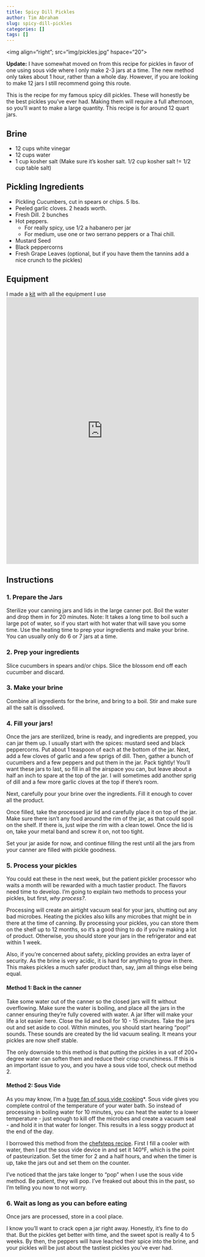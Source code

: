 ```yaml
---
title: Spicy Dill Pickles
author: Tim Abraham
slug: spicy-dill-pickles
categories: []
tags: []
---
```


<img align="right"; src="img/pickles.jpg" hspace="20">

**Update:** I have somewhat moved on from this recipe for pickles in favor of one using sous vide where I only make 2-3 jars at a time. The new method only takes about 1 hour, rather than a whole day. However, if you are looking to make 12 jars I still recommend going this route.

This is the recipe for my famous spicy dill pickles. These will honestly be the best pickles you've ever had. Making them will require a full afternoon, so you'll want to make a large quantity. This recipe is for around 12 quart jars. 

## Brine
* 12 cups white vinegar
* 12 cups water
* 1 cup kosher salt (Make sure it's kosher salt. 1/2 cup kosher salt != 1/2 cup table salt)

## Pickling Ingredients
* Pickling Cucumbers, cut in spears or chips. 5 lbs.
* Peeled garlic cloves. 2 heads worth.
* Fresh Dill. 2 bunches
* Hot peppers.
    + For really spicy, use 1/2 a habanero per jar
    + For medium, use one or two serrano peppers or a Thai chill.
* Mustard Seed
* Black peppercorns
* Fresh Grape Leaves (optional, but if you have them the tannins add a nice crunch to the pickles)

## Equipment

I made a [kit](www.kit.com) with all the equipment I use
<iframe src="https://kit.co/embed?url=https%3A%2F%2Fkit.com%2Ftimabe%2Fpickling-pickles" style="display: block; border: 0px; margin: 0 auto; width: 100%; height: 100vw; max-width: 700px; max-height: 700px" scrolling="no"></iframe>

## Instructions

### 1. Prepare the Jars

Sterilize your canning jars and lids in the large canner pot. Boil the water and drop them in for 20 minutes. Note: It takes a long time to boil such a large pot of water, so if you start with hot water that will save you some time. Use the heating time to prep your ingredients and make your brine. You can usually only do 6 or 7 jars at a time.

### 2. Prep your ingredients

Slice cucumbers in spears and/or chips. Slice the blossom end off each cucumber and discard. 

### 3. Make your brine

Combine all ingredients for the brine, and bring to a boil. Stir and make sure all the salt is dissolved. 

### 4. Fill your jars!

Once the jars are sterilized, brine is ready, and ingredients are prepped, you can jar them up. I usually start with the spices: mustard seed and black peppercorns. Put about 1 teaspoon of each at the bottom of the jar. Next, add a few cloves of garlic and a few sprigs of dill. Then, gather a bunch of cucumbers and a few peppers and put them in the jar. Pack tightly! You'll want these jars to last, so fill in all the airspace you can, but leave about a half an inch to spare at the top of the jar. I will sometimes add another sprig of dill and a few more garlic cloves at the top if there's room. 

Next, carefully pour your brine over the ingredients. Fill it enough to cover all the product. 

Once filled, take the processed jar lid and carefully place it on top of the jar. Make sure there isn't any food around the rim of the jar, as that could spoil on the shelf. If there is, just wipe the rim with a clean towel. Once the lid is on, take your metal band and screw it on, not too tight. 

Set your jar aside for now, and continue filling the rest until all the jars from your canner are filled with pickle goodness.

### 5. Process your pickles

You could eat these in the next week, but the patient pickler processor who waits a month will be rewarded with a much tastier product. The flavors need time to develop. I'm going to explain two methods to process your pickles, but first, *why process?*.

Processing will create an airtight vacuum seal for your jars, shutting out any bad microbes. Heating the pickles also kills any microbes that might be in there at the time of canning. By processing your pickles, you can store them on the shelf up to 12 months, so it's a good thing to do if you're making a lot of product. Otherwise, you should store your jars in the refrigerator and eat within 1 week.

Also, if you're concerned about safety, pickling provides an extra layer of security. As the brine is very acidic, it is hard for anything to grow in there. This makes pickles a much safer product than, say, jam all things else being equal.

#### Method 1: Back in the canner

Take some water out of the canner so the closed jars will fit without overflowing. Make sure the water is boiling, and place all the jars in the canner ensuring they're fully covered with water. A jar lifter will make your life a lot easier here. Close the lid and boil for 10 - 15 minutes. Take the jars out and set aside to cool. Within minutes, you should start hearing "pop!" sounds. These sounds are created by the lid vacuum sealing. It means your pickles are now shelf stable. 

The only downside to this method is that putting the pickles in a vat of 200+ degree water can soften them and reduce their crisp crunchiness. If this is an important issue to you, and you have a sous vide tool, check out method 2.

#### Method 2: Sous Vide

As you may know, I'm a [huge fan of sous vide cooking](../blog/joule-product-review)*. Sous vide gives you complete control of the temperature of your water bath. So instead of processing in boiling water for 10 minutes, you can heat the water to a lower temperature - just enough to kill off the microbes and create a vacuum seal - and hold it in that water for longer. This results in a less soggy product at the end of the day. 

I borrowed this method from the [chefsteps recipe](https://www.chefsteps.com/activities/make-crisp-flavor-packed-pickles-on-the-quick). First I fill a cooler with water, then I put the sous vide device in and set it 140&deg;F, which is the point of pasteurization. Set the timer for 2 and a half hours, and when the timer is up, take the jars out and set them on the counter. 

I've noticed that the jars take longer to "pop" when I use the sous vide method. Be patient, they will pop. I've freaked out about this in the past, so I'm telling you now to not worry.

### 6. Wait as long as you can before eating

Once jars are processed, store in a cool place.

I know you'll want to crack open a jar right away. Honestly, it's fine to do that. But the pickles get better with time, and the sweet spot is really 4 to 5 weeks. By then, the peppers will have leached their spice into the brine, and your pickles will be just about the tastiest pickles you've ever had. 


